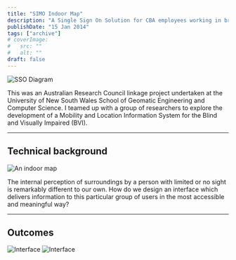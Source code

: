 ```yaml
---
title: "SIMO Indoor Map"
description: "A Single Sign On Solution for CBA employees working in branch"
publishDate: "15 Jan 2014"
tags: ["archive"]
# coverImage:
#   src: ""
#   alt: ""
draft: false
---
```


![SSO Diagram](./simo-landing.png)

This was an Australian Research Council linkage project undertaken at the University of New South Wales School of Geomatic Engineering and Computer Science. I teamed up with a group of researchers to explore the development of a Mobility and Location Information System for the Blind and Visually Impaired (BVI).

---

## Technical background

![An indoor map](./simo-map.jpeg)

The internal perception of surroundings by a person with limited or no sight is remarkably different to our own. How do we design an interface which delivers information to this particular group of users in the most accessible and meaningful way?

---

## Outcomes

![Interface](./simo-ui1.jpeg)
![Interface](./simo-ui2.jpeg)
